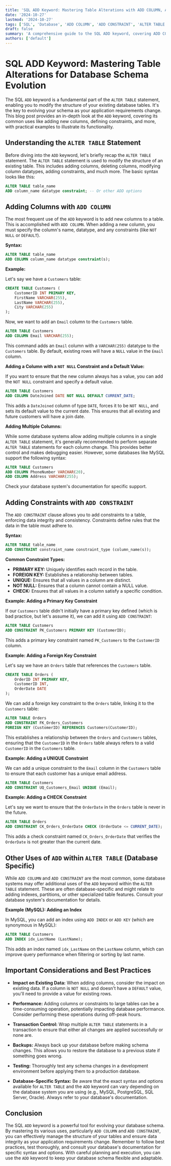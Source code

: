```yaml
---
title: 'SQL ADD Keyword: Mastering Table Alterations with ADD COLUMN, ADD CONSTRAINT, and More'
date: '2024-10-27'
lastmod: '2024-10-27'
tags: ['SQL', 'Database', 'ADD COLUMN', 'ADD CONSTRAINT', 'ALTER TABLE', 'Database Schema', 'SQL Tutorial']
draft: false
summary: 'A comprehensive guide to the SQL ADD keyword, covering ADD COLUMN for adding new columns, ADD CONSTRAINT for defining constraints, and various ALTER TABLE applications with detailed examples.'
authors: ['default']
---
```


# SQL ADD Keyword: Mastering Table Alterations for Database Schema Evolution

The SQL `ADD` keyword is a fundamental part of the `ALTER TABLE` statement, enabling you to modify the structure of your existing database tables.  It's the key to evolving your schema as your application requirements change. This blog post provides an in-depth look at the `ADD` keyword, covering its common uses like adding new columns, defining constraints, and more, with practical examples to illustrate its functionality.

## Understanding the `ALTER TABLE` Statement

Before diving into the `ADD` keyword, let's briefly recap the `ALTER TABLE` statement. The `ALTER TABLE` statement is used to modify the structure of an existing table.  This includes adding columns, deleting columns, modifying column datatypes, adding constraints, and much more.  The basic syntax looks like this:

```sql
ALTER TABLE table_name
ADD column_name datatype constraint; -- Or other ADD options
```

## Adding Columns with `ADD COLUMN`

The most frequent use of the `ADD` keyword is to add new columns to a table. This is accomplished with `ADD COLUMN`. When adding a new column, you must specify the column's name, datatype, and any constraints (like `NOT NULL` or `DEFAULT`).

**Syntax:**

```sql
ALTER TABLE table_name
ADD COLUMN column_name datatype constraint(s);
```

**Example:**

Let's say we have a `Customers` table:

```sql
CREATE TABLE Customers (
    CustomerID INT PRIMARY KEY,
    FirstName VARCHAR(255),
    LastName VARCHAR(255),
    City VARCHAR(255)
);
```

Now, we want to add an `Email` column to the `Customers` table.

```sql
ALTER TABLE Customers
ADD COLUMN Email VARCHAR(255);
```

This command adds an `Email` column with a `VARCHAR(255)` datatype to the `Customers` table. By default, existing rows will have a `NULL` value in the `Email` column.

**Adding a Column with a `NOT NULL` Constraint and a Default Value:**

If you want to ensure that the new column always has a value, you can add the `NOT NULL` constraint and specify a default value.

```sql
ALTER TABLE Customers
ADD COLUMN DateJoined DATE NOT NULL DEFAULT CURRENT_DATE;
```

This adds a `DateJoined` column of type `DATE`, forces it to be `NOT NULL`, and sets its default value to the current date. This ensures that all existing and future customers will have a join date.

**Adding Multiple Columns:**

While some database systems allow adding multiple columns in a single `ALTER TABLE` statement, it's generally recommended to perform separate `ALTER TABLE` statements for each column change.  This provides better control and makes debugging easier.  However, some databases like MySQL support the following syntax:

```sql
ALTER TABLE Customers
ADD COLUMN PhoneNumber VARCHAR(20),
ADD COLUMN Address VARCHAR(255);
```

Check your database system's documentation for specific support.

## Adding Constraints with `ADD CONSTRAINT`

The `ADD CONSTRAINT` clause allows you to add constraints to a table, enforcing data integrity and consistency. Constraints define rules that the data in the table must adhere to.

**Syntax:**

```sql
ALTER TABLE table_name
ADD CONSTRAINT constraint_name constraint_type (column_name(s));
```

**Common Constraint Types:**

*   **PRIMARY KEY:**  Uniquely identifies each record in the table.
*   **FOREIGN KEY:**  Establishes a relationship between tables.
*   **UNIQUE:**  Ensures that all values in a column are distinct.
*   **NOT NULL:**  Ensures that a column cannot contain a NULL value.
*   **CHECK:**  Ensures that all values in a column satisfy a specific condition.

**Example: Adding a Primary Key Constraint**

If our `Customers` table didn't initially have a primary key defined (which is bad practice, but let's assume it), we can add it using `ADD CONSTRAINT`:

```sql
ALTER TABLE Customers
ADD CONSTRAINT PK_Customers PRIMARY KEY (CustomerID);
```

This adds a primary key constraint named `PK_Customers` to the `CustomerID` column.

**Example: Adding a Foreign Key Constraint**

Let's say we have an `Orders` table that references the `Customers` table.

```sql
CREATE TABLE Orders (
    OrderID INT PRIMARY KEY,
    CustomerID INT,
    OrderDate DATE
);
```

We can add a foreign key constraint to the `Orders` table, linking it to the `Customers` table:

```sql
ALTER TABLE Orders
ADD CONSTRAINT FK_Orders_Customers
FOREIGN KEY (CustomerID) REFERENCES Customers(CustomerID);
```

This establishes a relationship between the `Orders` and `Customers` tables, ensuring that the `CustomerID` in the `Orders` table always refers to a valid `CustomerID` in the `Customers` table.

**Example: Adding a UNIQUE Constraint**

We can add a unique constraint to the `Email` column in the `Customers` table to ensure that each customer has a unique email address.

```sql
ALTER TABLE Customers
ADD CONSTRAINT UQ_Customers_Email UNIQUE (Email);
```

**Example: Adding a CHECK Constraint**

Let's say we want to ensure that the `OrderDate` in the `Orders` table is never in the future.

```sql
ALTER TABLE Orders
ADD CONSTRAINT CK_Orders_OrderDate CHECK (OrderDate <= CURRENT_DATE);
```

This adds a check constraint named `CK_Orders_OrderDate` that verifies the `OrderDate` is not greater than the current date.

## Other Uses of `ADD` within `ALTER TABLE` (Database Specific)

While `ADD COLUMN` and `ADD CONSTRAINT` are the most common, some database systems may offer additional uses of the `ADD` keyword within the `ALTER TABLE` statement.  These are often database-specific and might relate to adding indexes, partitions, or other specialized table features.  Consult your database system's documentation for details.

**Example (MySQL): Adding an Index**

In MySQL, you can add an index using `ADD INDEX` or `ADD KEY` (which are synonymous in MySQL):

```sql
ALTER TABLE Customers
ADD INDEX idx_LastName (LastName);
```

This adds an index named `idx_LastName` on the `LastName` column, which can improve query performance when filtering or sorting by last name.

## Important Considerations and Best Practices

*   **Impact on Existing Data:** When adding columns, consider the impact on existing data. If a column is `NOT NULL` and doesn't have a `DEFAULT` value, you'll need to provide a value for existing rows.

*   **Performance:** Adding columns or constraints to large tables can be a time-consuming operation, potentially impacting database performance.  Consider performing these operations during off-peak hours.

*   **Transaction Control:**  Wrap multiple `ALTER TABLE` statements in a transaction to ensure that either all changes are applied successfully or none are.

*   **Backups:** Always back up your database before making schema changes. This allows you to restore the database to a previous state if something goes wrong.

*   **Testing:** Thoroughly test any schema changes in a development environment before applying them to a production database.

*   **Database-Specific Syntax:** Be aware that the exact syntax and options available for `ALTER TABLE` and the `ADD` keyword can vary depending on the database system you are using (e.g., MySQL, PostgreSQL, SQL Server, Oracle). Always refer to your database's documentation.

## Conclusion

The SQL `ADD` keyword is a powerful tool for evolving your database schema. By mastering its various uses, particularly `ADD COLUMN` and `ADD CONSTRAINT`, you can effectively manage the structure of your tables and ensure data integrity as your application requirements change.  Remember to follow best practices, test thoroughly, and consult your database's documentation for specific syntax and options. With careful planning and execution, you can use the `ADD` keyword to keep your database schema flexible and adaptable.